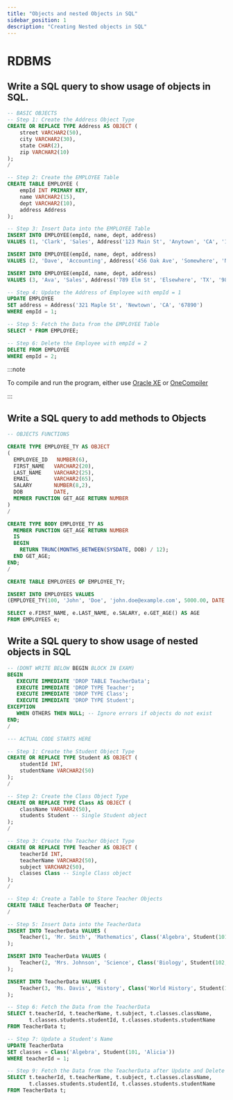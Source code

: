```yaml
---
title: "Objects and nested Objects in SQL"
sidebar_position: 1
description: "Creating Nested objects in SQL"
---
```



# <Heading name="banner" description="Objects and nested Objects">RDBMS</Heading>

## Write a SQL query to show usage of objects in SQL.

```sql
-- BASIC OBJECTS
-- Step 1: Create the Address Object Type
CREATE OR REPLACE TYPE Address AS OBJECT (
    street VARCHAR2(50),
    city VARCHAR2(30),
    state CHAR(2),
    zip VARCHAR2(10)
);
/

-- Step 2: Create the EMPLOYEE Table
CREATE TABLE EMPLOYEE (
    empId INT PRIMARY KEY,
    name VARCHAR2(15),
    dept VARCHAR2(10),
    address Address
);

-- Step 3: Insert Data into the EMPLOYEE Table
INSERT INTO EMPLOYEE(empId, name, dept, address)
VALUES (1, 'Clark', 'Sales', Address('123 Main St', 'Anytown', 'CA', '12345'));

INSERT INTO EMPLOYEE(empId, name, dept, address)
VALUES (2, 'Dave', 'Accounting', Address('456 Oak Ave', 'Somewhere', 'NY', '54321'));

INSERT INTO EMPLOYEE(empId, name, dept, address)
VALUES (3, 'Ava', 'Sales', Address('789 Elm St', 'Elsewhere', 'TX', '98765'));

-- Step 4: Update the Address of Employee with empId = 1
UPDATE EMPLOYEE
SET address = Address('321 Maple St', 'Newtown', 'CA', '67890')
WHERE empId = 1;

-- Step 5: Fetch the Data from the EMPLOYEE Table
SELECT * FROM EMPLOYEE;

-- Step 6: Delete the Employee with empId = 2
DELETE FROM EMPLOYEE
WHERE empId = 2;


```

:::note

To compile and run the program, either use [Oracle XE](https://www.oracle.com/in/database/technologies/appdev/xe.html) or [OneCompiler](https://onecompiler.com/plsql)

:::

## Write a SQL query to add methods to Objects

```sql
-- OBJECTS FUNCTIONS

CREATE TYPE EMPLOYEE_TY AS OBJECT
(
  EMPLOYEE_ID   NUMBER(6),
  FIRST_NAME   VARCHAR2(20),
  LAST_NAME    VARCHAR2(25),
  EMAIL        VARCHAR2(65),
  SALARY       NUMBER(8,2),
  DOB          DATE,
  MEMBER FUNCTION GET_AGE RETURN NUMBER
)
/

CREATE TYPE BODY EMPLOYEE_TY AS
  MEMBER FUNCTION GET_AGE RETURN NUMBER
  IS
  BEGIN
    RETURN TRUNC(MONTHS_BETWEEN(SYSDATE, DOB) / 12);
  END GET_AGE;
END;
/

CREATE TABLE EMPLOYEES OF EMPLOYEE_TY;

INSERT INTO EMPLOYEES VALUES
(EMPLOYEE_TY(100, 'John', 'Doe', 'john.doe@example.com', 5000.00, DATE '1985-01-01'));

SELECT e.FIRST_NAME, e.LAST_NAME, e.SALARY, e.GET_AGE() AS AGE
FROM EMPLOYEES e;

```

## Write a SQL query to show usage of nested objects in SQL

```sql
-- (DONT WRITE BELOW BEGIN BLOCK IN EXAM)
BEGIN
   EXECUTE IMMEDIATE 'DROP TABLE TeacherData';
   EXECUTE IMMEDIATE 'DROP TYPE Teacher';
   EXECUTE IMMEDIATE 'DROP TYPE Class';
   EXECUTE IMMEDIATE 'DROP TYPE Student';
EXCEPTION
   WHEN OTHERS THEN NULL; -- Ignore errors if objects do not exist
END;
/

--- ACTUAL CODE STARTS HERE

-- Step 1: Create the Student Object Type
CREATE OR REPLACE TYPE Student AS OBJECT (
    studentId INT,
    studentName VARCHAR2(50)
);
/

-- Step 2: Create the Class Object Type
CREATE OR REPLACE TYPE Class AS OBJECT (
    className VARCHAR2(50),
    students Student -- Single Student object
);
/

-- Step 3: Create the Teacher Object Type
CREATE OR REPLACE TYPE Teacher AS OBJECT (
    teacherId INT,
    teacherName VARCHAR2(50),
    subject VARCHAR2(50),
    classes Class -- Single Class object
);
/

-- Step 4: Create a Table to Store Teacher Objects
CREATE TABLE TeacherData OF Teacher;
/

-- Step 5: Insert Data into the TeacherData
INSERT INTO TeacherData VALUES (
    Teacher(1, 'Mr. Smith', 'Mathematics', Class('Algebra', Student(101, 'Alice')))
);

INSERT INTO TeacherData VALUES (
    Teacher(2, 'Mrs. Johnson', 'Science', Class('Biology', Student(102, 'Bob')))
);

INSERT INTO TeacherData VALUES (
    Teacher(3, 'Ms. Davis', 'History', Class('World History', Student(103, 'Charlie')))
);

-- Step 6: Fetch the Data from the TeacherData
SELECT t.teacherId, t.teacherName, t.subject, t.classes.className,
       t.classes.students.studentId, t.classes.students.studentName
FROM TeacherData t;

-- Step 7: Update a Student's Name
UPDATE TeacherData
SET classes = Class('Algebra', Student(101, 'Alicia'))
WHERE teacherId = 1;

-- Step 9: Fetch the Data from the TeacherData after Update and Delete
SELECT t.teacherId, t.teacherName, t.subject, t.classes.className,
       t.classes.students.studentId, t.classes.students.studentName
FROM TeacherData t;

```
